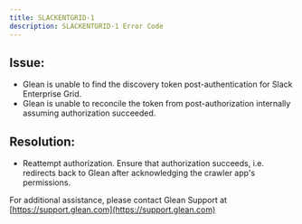 ```yaml
---
title: SLACKENTGRID-1
description: SLACKENTGRID-1 Error Code
---
```


## Issue:

- Glean is unable to find the discovery token post-authentication for Slack Enterprise Grid.
- Glean is unable to reconcile the token from post-authorization internally assuming authorization succeeded.

## Resolution:

- Reattempt authorization. Ensure that authorization succeeds, i.e. redirects back to Glean after acknowledging the crawler app's permissions.

For additional assistance, please contact Glean Support at [https://support.glean.com](https://support.glean.com)
